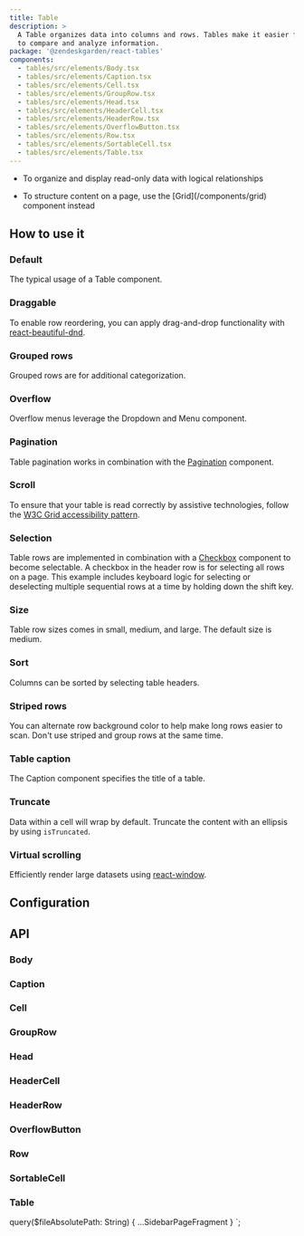 ```yaml
---
title: Table
description: >
  A Table organizes data into columns and rows. Tables make it easier for users
  to compare and analyze information.
package: '@zendeskgarden/react-tables'
components:
  - tables/src/elements/Body.tsx
  - tables/src/elements/Caption.tsx
  - tables/src/elements/Cell.tsx
  - tables/src/elements/GroupRow.tsx
  - tables/src/elements/Head.tsx
  - tables/src/elements/HeaderCell.tsx
  - tables/src/elements/HeaderRow.tsx
  - tables/src/elements/OverflowButton.tsx
  - tables/src/elements/Row.tsx
  - tables/src/elements/SortableCell.tsx
  - tables/src/elements/Table.tsx
---
```


<Usage>
  <Use>
    <ul>
      <li>To organize and display read-only data with logical relationships</li>
    </ul>
  </Use>
  <Misuse>
    <ul>
      <li>
        <Markdown>
          To structure content on a page, use the [Grid](/components/grid) component instead
        </Markdown>
      </li>
    </ul>
  </Misuse>
</Usage>

## How to use it

### Default

The typical usage of a Table component.


<CodeExample code={DefaultCode}>
  <Default />
</CodeExample>

### Draggable

To enable row reordering, you can apply drag-and-drop functionality with [react-beautiful-dnd](https://github.com/atlassian/react-beautiful-dnd).


<CodeExample code={TableDraggableCode}>
  <TableDraggable />
</CodeExample>

### Grouped rows

Grouped rows are for additional categorization.


<CodeExample code={GroupedRowsCode}>
  <GroupedRows />
</CodeExample>

### Overflow

Overflow menus leverage the Dropdown and Menu component.


<CodeExample code={OverflowCode}>
  <Overflow />
</CodeExample>

### Pagination

Table pagination works in combination with the [Pagination](/components/pagination) component.


<CodeExample code={PaginationCode}>
  <Pagination />
</CodeExample>

### Scroll

To ensure that your table is read correctly by assistive technologies, follow the
[W3C Grid accessibility
pattern](https://www.w3.org/TR/wai-aria-practices-1.1/examples/grid/dataGrids.html).


<CodeExample code={ScrollCode}>
  <Scroll />
</CodeExample>

### Selection

Table rows are implemented in combination with a
[Checkbox](/components/checkbox) component to become selectable. A checkbox in
the header row is for selecting all rows on a page. This example includes
keyboard logic for selecting or deselecting multiple sequential rows at a time
by holding down the shift key.


<CodeExample code={SelectRowsCode}>
  <SelectRows />
</CodeExample>

### Size

Table row sizes comes in small, medium, and large. The default size is medium.


<CodeExample code={SizeCode}>
  <Size />
</CodeExample>

### Sort

Columns can be sorted by selecting table headers.


<CodeExample code={SortCode}>
  <Sort />
</CodeExample>

### Striped rows

You can alternate row background color to help make long rows easier to scan.
Don't use striped and group rows at the same time.


<CodeExample code={StripedRowsCode}>
  <StripedRows />
</CodeExample>

### Table caption

The Caption component specifies the title of a table.


<CodeExample code={CaptionCode}>
  <Caption />
</CodeExample>

### Truncate

Data within a cell will wrap by default. Truncate the content with an ellipsis by using `isTruncated`.


<CodeExample code={TruncateCode}>
  <Truncate />
</CodeExample>

### Virtual scrolling

Efficiently render large datasets using [react-window](https://react-window.now.sh/#/examples/list/fixed-size).


<CodeExample code={TableVirtualizedCode}>
  <TableVirtualized />
</CodeExample>

## Configuration

<Configuration reactPackage={props.data.mdx.package} components={props.data.mdx.components} />

## API

### Body

<PropSheet components={props.data.mdx.components} componentName="body" />

### Caption

<PropSheet components={props.data.mdx.components} componentName="caption" />

### Cell

<PropSheet components={props.data.mdx.components} componentName="cell" />

### GroupRow

<PropSheet components={props.data.mdx.components} componentName="grouprow" />

### Head

<PropSheet components={props.data.mdx.components} componentName="head" />

### HeaderCell

<PropSheet components={props.data.mdx.components} componentName="headercell" />

### HeaderRow

<PropSheet components={props.data.mdx.components} componentName="headerrow" />

### OverflowButton

<PropSheet components={props.data.mdx.components} componentName="overflowbutton" />

### Row

<PropSheet components={props.data.mdx.components} componentName="row" />

### SortableCell

<PropSheet components={props.data.mdx.components} componentName="sortablecell" />

### Table

<PropSheet components={props.data.mdx.components} componentName="table" />


  query($fileAbsolutePath: String) {
    ...SidebarPageFragment
  }
`;
